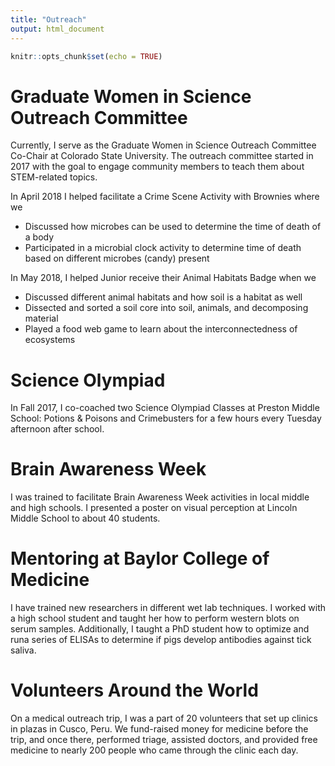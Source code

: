 ```yaml
---
title: "Outreach"
output: html_document
---
```


```r
knitr::opts_chunk$set(echo = TRUE)
```

# Graduate Women in Science Outreach Committee

Currently, I serve as the Graduate Women in Science Outreach Committee Co-Chair at Colorado State University. The outreach committee started in 2017 with the goal to engage community members to teach them about STEM-related topics.

In April 2018 I helped facilitate a Crime Scene Activity with Brownies where we 

- Discussed how microbes can be used to determine the time of death of a body
- Participated in a microbial clock activity to determine time of death based on different microbes (candy) present

In May 2018, I helped Junior receive their Animal Habitats Badge when we 

- Discussed different animal habitats and how soil is a habitat as well
- Dissected and sorted a soil core into soil, animals, and decomposing material
- Played a food web game to learn about the interconnectedness of ecosystems

# Science Olympiad

In Fall 2017, I co-coached two Science Olympiad Classes at Preston Middle School: Potions & Poisons and Crimebusters for a few hours every Tuesday afternoon after school.

# Brain Awareness Week

I was trained to facilitate Brain Awareness Week activities in local middle and high schools. I presented a poster on visual perception at Lincoln Middle School to about 40 students. 

# Mentoring at Baylor College of Medicine

I have trained new researchers in different wet lab techniques. I worked with a high school student and taught her how to perform western blots on serum samples. Additionally, I taught a PhD student how to optimize and runa series of ELISAs to determine if pigs develop antibodies against tick saliva.

# Volunteers Around the World

On a medical outreach trip, I was a part of 20 volunteers that set up clinics in plazas in Cusco, Peru. We fund-raised money for medicine before the trip, and once there, performed triage, assisted doctors, and provided free medicine to nearly 200 people who came through the clinic each day.